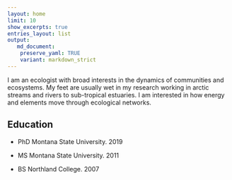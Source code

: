 ```yaml
---
layout: home
limit: 10
show_excerpts: true
entries_layout: list
output:
   md_document:
    preserve_yaml: TRUE
    variant: markdown_strict
---
```


I am an ecologist with broad interests in the dynamics of communities
and ecosystems. My feet are usually wet in my research working in arctic
streams and rivers to sub-tropical estuaries. I am interested in how
energy and elements move through ecological networks.

## Education

* PhD Montana State University. 2019

* MS Montana State University. 2011

* BS Northland College. 2007
